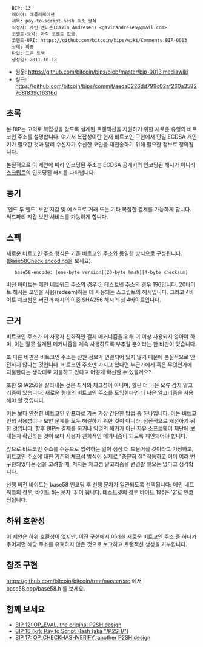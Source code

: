 <pre>
  BIP: 13
  레이어: 애플리케이션
  제목: pay-to-script-hash 주소 형식
  작성자: 게빈 앤더슨(Gavin Andresen) <gavinandresen@gmail.com>
  코멘트-요약: 아직 코멘트 없음.
  코멘트-URI: https://github.com/bitcoin/bips/wiki/Comments:BIP-0013
  상태: 최종
  타입: 표준 트랙
  생성일: 2011-10-18
</pre>
* 원문: https://github.com/bitcoin/bips/blob/master/bip-0013.mediawiki
* 싱크: https://github.com/bitcoin/bips/commit/aeda6226dd799c02af260a3582768f839cf6316d

==초록==

본 BIP는 고의로 복잡성을 갖도록 설계된 트랜잭션을 지원하기 위한 새로운 유형의 비트코인 주소를 설명합니다. 여기서 복잡성이란 현재 비트코인 구현에서 단일 ECDSA 개인 키가 필요한 것과 달리 수신자가 수신한 코인을 재전송하기 위해 필요한 정보로 정의됩니다.

본질적으로 이 제안에 따라 인코딩된 주소는 ECDSA 공개키의 인코딩된 해시가 아니라 [https://en.bitcoin.it/wiki/Script 스크립트]의 인코딩된 해시를 나타냅니다.

==동기==

'엔드 투 엔드' 보안 지갑 및 에스크로 거래 또는 기타 복잡한 결제를 가능하게 합니다. 써드파티 지갑 보안 서비스를 가능하게 합니다.

==스펙==

새로운 비트코인 주소 형식은 기존 비트코인 주소와 동일한 방식으로 구성됩니다. ([https://en.bitcoin.it/Base58Check_encoding Base58Check encoding]을 보세요):

    base58-encode: [one-byte version][20-byte hash][4-byte checksum]

버전 바이트는 메인 네트워크 주소의 경우 5, 테스트넷 주소의 경우 196입니다. 20바이트 해시는 코인을 사용(redeem)하는 데 사용되는 스크립트의 해시입니다. 그리고 4바이트 체크섬은 버전과 해시의 이중 SHA256 해시의 첫 4바이트입니다.

==근거==

비트코인 주소가 더 사용자 친화적인 결제 메커니즘을 위해 더 이상 사용되지 않아야 하며, 이는 잘못 설계된 메커니즘을 계속 사용하도록 부추길 뿐이라는 한 비판이 있습니다.

또 다른 비판은 비트코인 주소는 신원 정보가 연결되어 있지 않기 때문에 본질적으로 안전하지 않다는 것입니다. 비트코인 주소만 가지고 있다면 누군가에게 혹은 무엇인가에 지불한다는 생각대로 지불하고 있다고 어떻게 확신할 수 있을까요?

또한 SHA256을 잘라내는 것은 최적의 체크섬이 아니며, 훨씬 더 나은 오류 감지 알고리즘이 있습니다. 새로운 형태의 비트코인 주소를 도입한다면 더 나은 알고리즘을 사용해야 할 것입니다.

이는 보다 안전한 비트코인 인프라로 가는 가장 간단한 방법 중 하나입니다. 이는 비트코인의 사용성이나 보안 문제를 모두 해결하기 위한 것이 아니라, 점진적으로 개선하기 위한 것입니다. 향후 BIP는 결제를 하거나 익명의 해커가 아닌 자유 소프트웨어 재단에 보내는지 확인하는 것이 보다 사용자 친화적인 메커니즘이 되도록 제안되어야 합니다.

앞으로 비트코인 주소를 수동으로 입력하는 일이 점점 더 드물어질 것이라고 가정하고, 비트코인 주소에 대한 기존의 체크섬 방식이 실제로 "충분히 잘" 작동하고 이미 여러 번 구현되었다는 점을 고려할 때, 저자는 체크섬 알고리즘을 변경할 필요는 없다고 생각합니다.

선행 버전 바이트는 base58 인코딩 후 선행 문자가 일관되도록 선택됩니다: 메인 네트워크의 경우, 바이트 5는 문자 '3'이 됩니다. 테스트넷의 경우 바이트 196은 '2'로 인코딩됩니다.

==하위 호환성==

이 제안은 하위 호환성이 없지만, 이전 구현에서 이러한 새로운 비트코인 주소 중 하나가 주어지면 해당 주소를 유효하지 않은 것으로 보고하고 트랜잭션 생성을 거부합니다.

==참조 구현==

https://github.com/bitcoin/bitcoin/tree/master/src 에서 base58.cpp/base58.h 를 보세요.

==함께 보세요==

* [[bip-0012.mediawiki|BIP 12: OP_EVAL, the original P2SH design]]
* [[bip-0016_kr.mediawiki|BIP 16 (kr): Pay to Script Hash (aka "/P2SH/")]]
* [[bip-0017.mediawiki|BIP 17: OP_CHECKHASHVERIFY, another P2SH design]]
